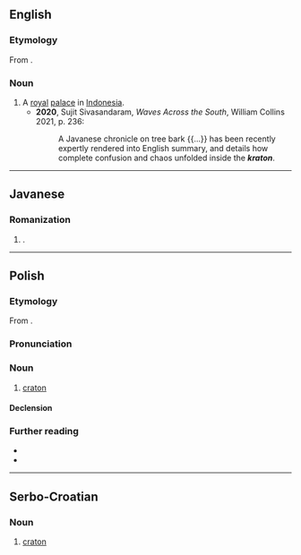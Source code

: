 ==English==
{{wikipedia|Kraton (Indonesia)}}
===Etymology===
From {{der|en|jv|ꦏꦿꦠꦺꦴꦤ꧀}}.

===Noun===
{{en-noun}}

# A [[royal]] [[palace]] in [[Indonesia]].
#*'''2020''', Sujit Sivasandaram, ''Waves Across the South'', William Collins 2021, p. 236:
#*:A Javanese chronicle on tree bark {{...}} has been recently expertly rendered into English summary, and details how complete confusion and chaos unfolded inside the '''''kraton'''''.

----

==Javanese==

===Romanization===
{{jv-rom}}
# {{romanization of|jv|ꦏꦿꦠꦺꦴꦤ꧀}}.

----

==Polish==
{{wp|lang=pl}}

===Etymology===
From {{der|pl|grc|κράτος||strength, might}}.

===Pronunciation===
{{pl-p}}

===Noun===
{{pl-noun|m-in}}

# {{lb|pl|geology}} [[craton]]

====Declension====
{{pl-decl-noun-m-in}}

===Further reading===
* {{R:pl:WSJP}}
* {{R:pl:PWN}}

----

==Serbo-Croatian==

===Noun===
{{sh-noun|g=m}}

# {{lb|sh|geology}} [[craton]]
